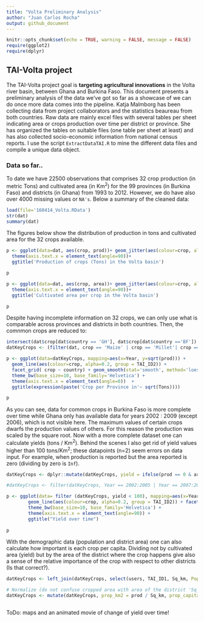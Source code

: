 ```yaml
---
title: "Volta Preliminary Analysis"
author: "Juan Carlos Rocha"
output: github_document
---
```


```r
knitr::opts_chunk$set(echo = TRUE, warning = FALSE, message = FALSE)
require(ggplot2)
require(dplyr)
```

## TAI-Volta project

The TAI-Volta project goal is **targeting agricultural innovations** in the Volta river basin, between Ghana and Burkina Faso. This document presents a preliminary analysis of the data we've got so far as a showcase of we can do once more data comes into the pipeline. Katja Malmborg has been collecting data from project collaborators and the statistics beaureau from both countries. Raw data are mainly excel files with several tables per sheet indicating area or crops production over time per district or province. She has organized the tables on suitable files (one table per sheet at least) and has also collected socio-economic information from national census reports. I use the script `ExtractDataTAI.R` to mine the different data files and compile a unique data object.

### Data so far..
To date we have 22500 observations that comprises 32 crop production (in metric Tons) and cultivated area (in Km^2^) for the 99 provinces (in Burkina Faso) and districts (in Ghana) from 1993 to 2012. However, we do have also over 4000 missing values or `NA's`. Below a summary of the cleaned data: 

```r
load(file='160414_Volta.RData')
str(dat)
summary(dat)
```

The figures below show the distribution of production in tons and cultivated area for the 32 crops available. 

```r
p <- ggplot(data=dat, aes(crop, prod))+ geom_jitter(aes(colour=crop, alpha=0.2)) + geom_boxplot(notch=T) + facet_grid(country~.)  +
  theme(axis.text.x = element_text(angle=90))+
  ggtitle('Production of crops (Tons) in the Volta basin')

p

p <- ggplot(data=dat, aes(crop, area))+ geom_jitter(aes(colour=crop, alpha=0.2)) + geom_boxplot(notch=T) + facet_grid(country~.)  +
  theme(axis.text.x = element_text(angle=90))+
  ggtitle('Cultivated area per crop in the Volta basin')

p

```


Despite having incomplete information on 32 crops, we can only use what is comparable across provinces and districts in both countries. Then, the comnmon crops are reduced to:
```r
intersect(dat$crop[dat$country == 'GH'], dat$crop[dat$country =='BF'])
datKeyCrops <- (filter(dat, crop == 'Maize' | crop == 'Millet'| crop == 'Rice'| crop == 'Yam'| crop == 'Sorghum'| crop == 'Cowpea'| crop == 'Soy' ))

p <- ggplot(data=datKeyCrops, mapping=aes(x=Year, y=sqrt(prod))) +
  geom_line(aes(colour=crop, alpha=0.2, group = TAI_ID2)) + 
  facet_grid( crop ~ country) + geom_smooth(stat='smooth', method='loess') + 
  theme_bw(base_size=10, base_family='Helvetica') + 
  theme(axis.text.x = element_text(angle=0))  + 
  ggtitle(expression(paste('Crop per Province in'~ sqrt(Tons))))

p
```


As you can see, data for common crops in Burkina Faso is more complete over time while Ghana only has available data for years 2002 : 2009 (except 2006), which is not visible here. The maximum values of certain crops dwarfs the production values of others. For this reason the production was scaled by the square root. Now with a more complete dataset one can calculate yields (tons / Km^2^). Behind the scenes I also get rid of yield values higher than 100 tons/Km^2^; these datapoints (n=2) seem errors on data input. For example, when production is reported but the area reported is zero (dividing by zero is `Inf`).

```r

datKeyCrops <- dplyr::mutate(datKeyCrops, yield = ifelse(prod == 0 & area == 0, 0, prod/area))

#datKeyCrops <- filter(datKeyCrops, Year == 2002:2005 | Year == 2007:2009) something weird going on here... revise!!

p <- ggplot(data= filter (datKeyCrops, yield < 100), mapping=aes(x=Year, y= yield)) + 
        geom_line(aes(colour=crop, alpha=0.2, group = TAI_ID2)) + facet_grid(country ~ crop )  + 
        theme_bw(base_size=10, base_family='Helvetica') + 
        theme(axis.text.x = element_text(angle=90)) +
        ggtitle("Yield over time")
  
p

```

With the demographic data (population and district area) one can also calculate how important is each crop per capita. Dividing not by cultivated area (yield) but by the area of the district where the crop happens give also a sense of the relative importance of the crop with respect to other districts (Is that correct?).

```r
datKeyCrops <- left_join(datKeyCrops, select(users, TAI_ID1, Sq_km, Pop= Total))

# Normalize (do not confuse cropped area with area of the district 'Sq_km')
datKeyCrops <- mutate(datKeyCrops, prop_km2 = prod / Sq_km, prop_capita = prod / Pop) 



```

ToDo: maps and an animated movie of change of yield over time!
